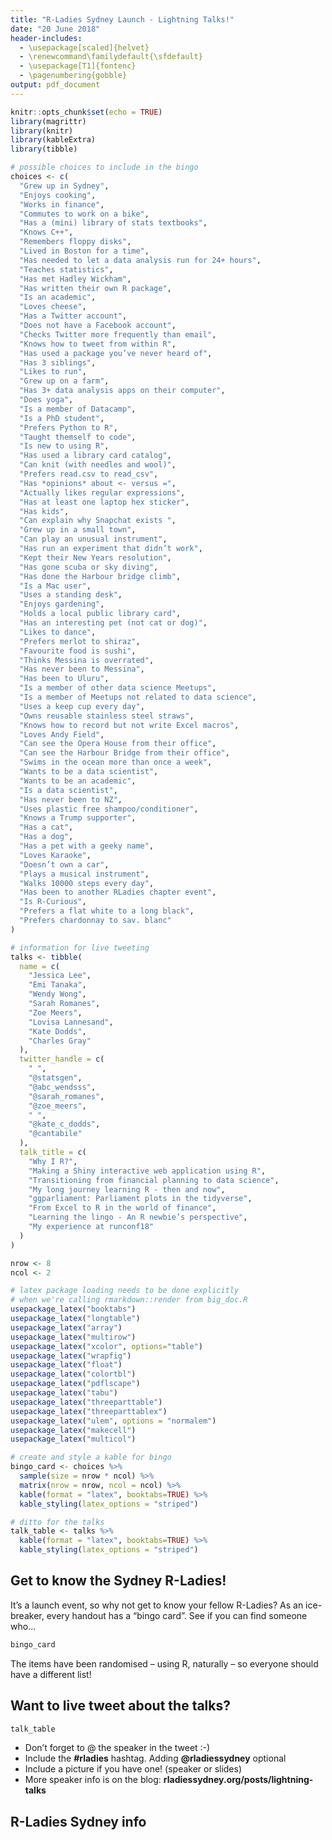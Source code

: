 ```yaml
---
title: "R-Ladies Sydney Launch - Lightning Talks!"
date: "20 June 2018"
header-includes:
  - \usepackage[scaled]{helvet}
  - \renewcommand\familydefault{\sfdefault} 
  - \usepackage[T1]{fontenc}
  - \pagenumbering{gobble}
output: pdf_document
---
```


```r
knitr::opts_chunk$set(echo = TRUE)
library(magrittr)
library(knitr)
library(kableExtra)
library(tibble)
```

```r
# possible choices to include in the bingo
choices <- c(
  "Grew up in Sydney",
  "Enjoys cooking",
  "Works in finance",
  "Commutes to work on a bike",
  "Has a (mini) library of stats textbooks",
  "Knows C++",
  "Remembers floppy disks",
  "Lived in Boston for a time",
  "Has needed to let a data analysis run for 24+ hours",
  "Teaches statistics",
  "Has met Hadley Wickham",
  "Has written their own R package",
  "Is an academic",
  "Loves cheese",
  "Has a Twitter account",
  "Does not have a Facebook account",
  "Checks Twitter more frequently than email",
  "Knows how to tweet from within R",
  "Has used a package you’ve never heard of",
  "Has 3 siblings",
  "Likes to run",
  "Grew up on a farm",
  "Has 3+ data analysis apps on their computer",
  "Does yoga",
  "Is a member of Datacamp",
  "Is a PhD student",
  "Prefers Python to R",
  "Taught themself to code",
  "Is new to using R",
  "Has used a library card catalog",
  "Can knit (with needles and wool)",
  "Prefers read.csv to read_csv",
  "Has *opinions* about <- versus =",
  "Actually likes regular expressions",
  "Has at least one laptop hex sticker",
  "Has kids",
  "Can explain why Snapchat exists ",
  "Grew up in a small town",
  "Can play an unusual instrument",
  "Has run an experiment that didn’t work",
  "Kept their New Years resolution",
  "Has gone scuba or sky diving",
  "Has done the Harbour bridge climb",
  "Is a Mac user",
  "Uses a standing desk",
  "Enjoys gardening",
  "Holds a local public library card",
  "Has an interesting pet (not cat or dog)",
  "Likes to dance",
  "Prefers merlot to shiraz",
  "Favourite food is sushi",
  "Thinks Messina is overrated",
  "Has never been to Messina",
  "Has been to Uluru",
  "Is a member of other data science Meetups",
  "Is a member of Meetups not related to data science",
  "Uses a keep cup every day",
  "Owns reusable stainless steel straws",
  "Knows how to record but not write Excel macros",
  "Loves Andy Field",
  "Can see the Opera House from their office",
  "Can see the Harbour Bridge from their office",
  "Swims in the ocean more than once a week",
  "Wants to be a data scientist",
  "Wants to be an academic",
  "Is a data scientist",
  "Has never been to NZ",
  "Uses plastic free shampoo/conditioner",
  "Knows a Trump supporter",
  "Has a cat",
  "Has a dog",
  "Has a pet with a geeky name",
  "Loves Karaoke",
  "Doesn’t own a car",
  "Plays a musical instrument",
  "Walks 10000 steps every day",
  "Has been to another RLadies chapter event",
  "Is R-Curious",
  "Prefers a flat white to a long black",
  "Prefers chardonnay to sav. blanc"
)

# information for live tweeting
talks <- tibble(
  name = c(
    "Jessica Lee",
    "Emi Tanaka",
    "Wendy Wong",
    "Sarah Romanes",
    "Zoe Meers",
    "Lovisa Lannesand",
    "Kate Dodds",
    "Charles Gray"
  ),
  twitter_handle = c(
    " ",
    "@statsgen",
    "@abc_wendsss",
    "@sarah_romanes",
    "@zoe_meers",
    " ",
    "@kate_c_dodds",
    "@cantabile"
  ),
  talk_title = c(
    "Why I R?",
    "Making a Shiny interactive web application using R",
    "Transitioning from financial planning to data science",
    "My long journey learning R - then and now",
    "ggparliament: Parliament plots in the tidyverse",
    "From Excel to R in the world of finance",
    "Learning the lingo - An R newbie’s perspective",
    "My experience at runconf18"
  )
)

nrow <- 8
ncol <- 2

# latex package loading needs to be done explicitly
# when we're calling rmarkdown::render from big_doc.R
usepackage_latex("booktabs")
usepackage_latex("longtable")
usepackage_latex("array")
usepackage_latex("multirow")
usepackage_latex("xcolor", options="table")
usepackage_latex("wrapfig")
usepackage_latex("float")
usepackage_latex("colortbl")
usepackage_latex("pdflscape")
usepackage_latex("tabu")
usepackage_latex("threeparttable")
usepackage_latex("threeparttablex")
usepackage_latex("ulem", options = "normalem")
usepackage_latex("makecell")
usepackage_latex("multicol")

# create and style a kable for bingo
bingo_card <- choices %>% 
  sample(size = nrow * ncol) %>%
  matrix(nrow = nrow, ncol = ncol) %>% 
  kable(format = "latex", booktabs=TRUE) %>% 
  kable_styling(latex_options = "striped")  

# ditto for the talks
talk_table <- talks %>% 
  kable(format = "latex", booktabs=TRUE) %>% 
  kable_styling(latex_options = "striped")  
```

## Get to know the Sydney R-Ladies!

It's a launch event, so why not get to know your fellow R-Ladies? As an ice-breaker, every handout has a "bingo card". See if you can find someone who...

```r
bingo_card
```

The items have been randomised -- using R, naturally -- so everyone should have a different list! 

## Want to live tweet about the talks?

```r
talk_table
```


- Don't forget to @ the speaker in the tweet :-)
- Include the **#rladies** hashtag. Adding **@rladiessydney** optional
- Include a picture if you have one! (speaker or slides)
- More speaker info is on the blog: **rladiessydney.org/posts/lightning-talks**

## R-Ladies Sydney info

\begin{multicols}{2}
\begin{itemize}
  \setlength{\itemsep}{1pt}
  \setlength{\parskip}{0pt}
  \setlength{\parsep}{0pt}
\item Website: http://rladiessydney.org/
\item Meetup:  http://meetup.com/rladies-sydney
\item Twitter: @rladiessydney
\item Email: sydney@rladies.org
\item GitHub: https://github.com/rladiessydney
\item Jen Richmond: @JenRichmondPhD 
\item Steph De Silva: @StephdeSilva
\item Lisa Williams: @williamslisaphd
\item Dani Navarro: @djnavarro
\end{itemize}

\end{multicols}




